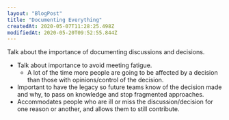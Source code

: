 ```yaml
---
layout: "BlogPost"
title: "Documenting Everything"
createdAt: 2020-05-07T11:28:25.498Z
modifiedAt: 2020-05-20T09:52:55.844Z
---
```


Talk about the importance of documenting discussions and decisions.

- Talk about importance to avoid meeting fatigue.
  - A lot of the time more people are going to be affected by a decision than those with opinions/control of the decision.
- Important to have the legacy so future teams know of the decision made and why, to pass on knowledge and stop fragmented approaches.
- Accommodates people who are ill or miss the discussion/decision for one reason or another, and allows them to still contribute.
